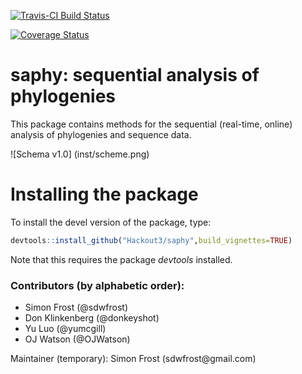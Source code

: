 [![Travis-CI Build Status](https://travis-ci.org/Hackout3/saphy.svg?branch=master)](https://travis-ci.org/Hackout3/saphy)

[![Coverage Status](https://img.shields.io/codecov/c/github/Hackout3/saphy/master.svg)](https://codecov.io/github/Hackout3/saphy?branch=master)

# saphy: sequential analysis of phylogenies

This package contains methods for the sequential (real-time, online) analysis of phylogenies and sequence data.

![Schema v1.0] (inst/scheme.png)

# Installing the package

To install the devel version of the package, type:
```r
devtools::install_github("Hackout3/saphy",build_vignettes=TRUE)
```

Note that this requires the package *devtools* installed.

### Contributors (by alphabetic order):
- Simon Frost (@sdwfrost)
- Don Klinkenberg (@donkeyshot)
- Yu Luo (@yumcgill)
- OJ Watson (@OJWatson)

Maintainer (temporary): Simon Frost (sdwfrost@gmail.com)
